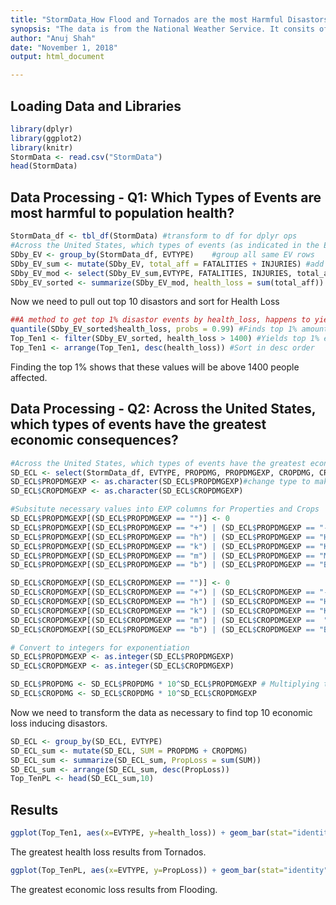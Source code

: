 ```yaml
---
title: "StormData_How Flood and Tornados are the most Harmful Disastors"
synopsis: "The data is from the National Weather Service. It consits of data on property, crop damages, as well as fatalities and injuries from natural disastors in the United States. First, the pertinent data was pulled from the data sets, grouped by event types, imputed if necessary, and then sorted. Finally, the losses were summed, and then graphed to see which events lead to the highest losses."
author: "Anuj Shah"
date: "November 1, 2018"
output: html_document

---
```

## Loading Data and Libraries
```r
library(dplyr)
library(ggplot2)
library(knitr)
StormData <- read.csv("StormData")
head(StormData)
```
## Data Processing - Q1: Which Types of Events are most harmful to population health?
```r
StormData_df <- tbl_df(StormData) #transform to df for dplyr ops
#Across the United States, which types of events (as indicated in the EVTYPE variable) are most harmful with respect to population health?
SDby_EV <- group_by(StormData_df, EVTYPE)    #group all same EV rows
SDby_EV_sum <- mutate(SDby_EV, total_aff = FATALITIES + INJURIES) #add a variable for total health_loss
SDby_EV_mod <- select(SDby_EV_sum,EVTYPE, FATALITIES, INJURIES, total_aff) #Pull out the columns we need,like EVTYPE, FATALITIES, INJURIES
SDby_EV_sorted <- summarize(SDby_EV_mod, health_loss = sum(total_aff)) #gives just total healthloss for each EVTYPE
```

Now we need to pull out top 10 disastors and sort for Health Loss

```r
##A method to get top 1% disastor events by health_loss, happens to yield top 10 disastors
quantile(SDby_EV_sorted$health_loss, probs = 0.99) #Finds top 1% amount for total health loss
Top_Ten1 <- filter(SDby_EV_sorted, health_loss > 1400) #Yields top 1% events with most health losses, in this case greater than 1400
Top_Ten1 <- arrange(Top_Ten1, desc(health_loss)) #Sort in desc order
```

Finding the top 1% shows that these values will be above 1400 people affected.

## Data Processing - Q2: Across the United States, which types of events have the greatest economic consequences?
```r
#Across the United States, which types of events have the greatest economic consequences?
SD_ECL <- select(StormData_df, EVTYPE, PROPDMG, PROPDMGEXP, CROPDMG, CROPDMGEXP)#Pull out necessary variables
SD_ECL$PROPDMGEXP <- as.character(SD_ECL$PROPDMGEXP)#change type to make it easier to subsitute data
SD_ECL$CROPDMGEXP <- as.character(SD_ECL$CROPDMGEXP)

#Subsitute necessary values into EXP columns for Properties and Crops
SD_ECL$PROPDMGEXP[(SD_ECL$PROPDMGEXP == "")] <- 0
SD_ECL$PROPDMGEXP[(SD_ECL$PROPDMGEXP == "+") | (SD_ECL$PROPDMGEXP == "-") | (SD_ECL$PROPDMGEXP == "?")] <- 1
SD_ECL$PROPDMGEXP[(SD_ECL$PROPDMGEXP == "h") | (SD_ECL$PROPDMGEXP == "H")] <- 2
SD_ECL$PROPDMGEXP[(SD_ECL$PROPDMGEXP == "k") | (SD_ECL$PROPDMGEXP == "K")] <- 3
SD_ECL$PROPDMGEXP[(SD_ECL$PROPDMGEXP == "m") | (SD_ECL$PROPDMGEXP == "M")] <- 6
SD_ECL$PROPDMGEXP[(SD_ECL$PROPDMGEXP == "b") | (SD_ECL$PROPDMGEXP == "B")] <- 9

SD_ECL$CROPDMGEXP[(SD_ECL$CROPDMGEXP == "")] <- 0
SD_ECL$CROPDMGEXP[(SD_ECL$CROPDMGEXP == "+") | (SD_ECL$CROPDMGEXP == "-") | (SD_ECL$CROPDMGEXP == "?")] <- 1
SD_ECL$CROPDMGEXP[(SD_ECL$CROPDMGEXP == "h") | (SD_ECL$CROPDMGEXP == "H")] <- 2
SD_ECL$CROPDMGEXP[(SD_ECL$CROPDMGEXP == "k") | (SD_ECL$CROPDMGEXP == "K")] <- 3
SD_ECL$CROPDMGEXP[(SD_ECL$CROPDMGEXP == "m") | (SD_ECL$CROPDMGEXP ==  "M")] <- 6
SD_ECL$CROPDMGEXP[(SD_ECL$PROPDMGEXP == "b") | (SD_ECL$CROPDMGEXP == "B")] <- 9

# Convert to integers for exponentiation 
SD_ECL$PROPDMGEXP <- as.integer(SD_ECL$PROPDMGEXP)
SD_ECL$CROPDMGEXP <- as.integer(SD_ECL$CROPDMGEXP)

SD_ECL$PROPDMG <- SD_ECL$PROPDMG * 10^SD_ECL$PROPDMGEXP # Multiplying to get true magnitude
SD_ECL$CROPDMG <- SD_ECL$CROPDMG * 10^SD_ECL$CROPDMGEXP
```

Now we need to transform the data as necessary to find top 10 economic loss inducing disastors. 

```r
SD_ECL <- group_by(SD_ECL, EVTYPE)
SD_ECL_sum <- mutate(SD_ECL, SUM = PROPDMG + CROPDMG)
SD_ECL_sum <- summarize(SD_ECL_sum, PropLoss = sum(SUM))
SD_ECL_sum <- arrange(SD_ECL_sum, desc(PropLoss))
Top_TenPL <- head(SD_ECL_sum,10)
```


## Results
```r
ggplot(Top_Ten1, aes(x=EVTYPE, y=health_loss)) + geom_bar(stat="identity")
```

The greatest health loss results from Tornados.

```r
ggplot(Top_TenPL, aes(x=EVTYPE, y=PropLoss)) + geom_bar(stat="identity")
```

The greatest economic loss results from Flooding. 


